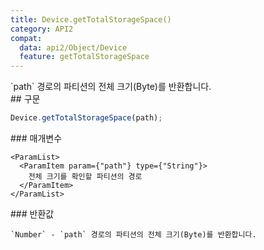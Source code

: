 ```yaml
---
title: Device.getTotalStorageSpace()
category: API2
compat:
  data: api2/Object/Device
  feature: getTotalStorageSpace
---
```


<Section>
  `path` 경로의 파티션의 전체 크기(Byte)를 반환합니다.
</Section>
<Section>
  ## 구문

  ~~~js
  Device.getTotalStorageSpace(path);
  ~~~

  <Section>
    ### 매개변수

    <ParamList>
      <ParamItem param={"path"} type={"String"}>
        전체 크기를 확인할 파티션의 경로
      </ParamItem>
    </ParamList>
  </Section>
  <Section>
    ### 반환값

    `Number` - `path` 경로의 파티션의 전체 크기(Byte)를 반환합니다.
  </Section>
</Section>